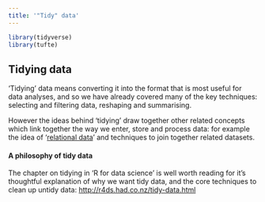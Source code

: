 ```yaml
---
title: '"Tidy" data'
---
```

  

```r
library(tidyverse)
library(tufte)
```


## Tidying data {- #tidyingdata}


'Tidying' data means converting it into the format that is most useful for data analyses, and so we have already covered many of the key techniques: selecting and filtering data, reshaping and summarising.

However the ideas behind 'tidying' draw together other related concepts which link together the way we enter, store and process data: for example the idea of '[relational data]()' and techniques to join together related datasets.


#### A philosophy of tidy data {-}

The chapter on tidying in 'R for data science' is well worth reading for it's thoughtful explanation of why we want tidy data, and the core techniques to clean up untidy data:  <http://r4ds.had.co.nz/tidy-data.html>




<!-- XXX TODO ADD DETAIL -->
